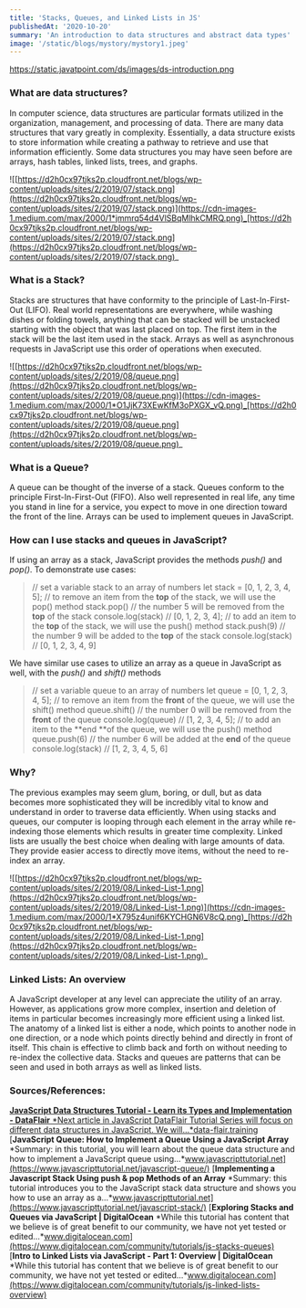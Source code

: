 ```yaml
---
title: 'Stacks, Queues, and Linked Lists in JS'
publishedAt: '2020-10-20'
summary: 'An introduction to data structures and abstract data types'
image: '/static/blogs/mystory/mystory1.jpeg'
---
```


https://static.javatpoint.com/ds/images/ds-introduction.png

### What are data structures?

In computer science, data structures are particular formats utilized in the organization, management, and processing of data. There are many data structures that vary greatly in complexity. Essentially, a data structure exists to store information while creating a pathway to retrieve and use that information efficiently. Some data structures you may have seen before are arrays, hash tables, linked lists, trees, and graphs.

![[https://d2h0cx97tjks2p.cloudfront.net/blogs/wp-content/uploads/sites/2/2019/07/stack.png](https://d2h0cx97tjks2p.cloudfront.net/blogs/wp-content/uploads/sites/2/2019/07/stack.png)](https://cdn-images-1.medium.com/max/2000/1*jmmrq54d4VlSBqMlhkCMRQ.png)_[https://d2h0cx97tjks2p.cloudfront.net/blogs/wp-content/uploads/sites/2/2019/07/stack.png](https://d2h0cx97tjks2p.cloudfront.net/blogs/wp-content/uploads/sites/2/2019/07/stack.png)_

### What is a Stack?

Stacks are structures that have conformity to the principle of Last-In-First-Out (LIFO). Real world representations are everywhere, while washing dishes or folding towels, anything that can be stacked will be unstacked starting with the object that was last placed on top. The first item in the stack will be the last item used in the stack. Arrays as well as asynchronous requests in JavaScript use this order of operations when executed.

![[https://d2h0cx97tjks2p.cloudfront.net/blogs/wp-content/uploads/sites/2/2019/08/queue.png](https://d2h0cx97tjks2p.cloudfront.net/blogs/wp-content/uploads/sites/2/2019/08/queue.png)](https://cdn-images-1.medium.com/max/2000/1*O1JjK73XEwKfM3oPXGX_vQ.png)_[https://d2h0cx97tjks2p.cloudfront.net/blogs/wp-content/uploads/sites/2/2019/08/queue.png](https://d2h0cx97tjks2p.cloudfront.net/blogs/wp-content/uploads/sites/2/2019/08/queue.png)_

### What is a Queue?

A queue can be thought of the inverse of a stack. Queues conform to the principle First-In-First-Out (FIFO). Also well represented in real life, any time you stand in line for a service, you expect to move in one direction toward the front of the line. Arrays can be used to implement queues in JavaScript.

### How can I use stacks and queues in JavaScript?

If using an array as a stack, JavaScript provides the methods _push()_ and _pop()_. To demonstrate use cases:

> // set a variable stack to an array of numbers
> let stack = [0, 1, 2, 3, 4, 5];
> // to remove an item from the **top** of the stack, we will use the pop() method
> stack.pop() // the number 5 will be removed from the **top** of the stack
> console.log(stack) // [0, 1, 2, 3, 4];
> // to add an item to the **top** of the stack, we will use the push() method
> stack.push(9) // the number 9 will be added to the **top** of the stack
> console.log(stack) // [0, 1, 2, 3, 4, 9]

We have similar use cases to utilize an array as a queue in JavaScript as well, with the _push()_ and _shift()_ methods

> // set a variable queue to an array of numbers
> let queue = [0, 1, 2, 3, 4, 5];
> // to remove an item from the **front** of the queue, we will use the shift() method
> queue.shift() // the number 0 will be removed from the **front** of the queue
> console.log(queue) // [1, 2, 3, 4, 5];
> // to add an item to the **end **of the queue, we will use the push() method
> queue.push(6) // the number 6 will be added at the **end** of the queue
> console.log(stack) // [1, 2, 3, 4, 5, 6]

### Why?

The previous examples may seem glum, boring, or dull, but as data becomes more sophisticated they will be incredibly vital to know and understand in order to traverse data efficiently. When using stacks and queues, our computer is looping through each element in the array while re-indexing those elements which results in greater time complexity. Linked lists are usually the best choice when dealing with large amounts of data. They provide easier access to directly move items, without the need to re-index an array.

![[https://d2h0cx97tjks2p.cloudfront.net/blogs/wp-content/uploads/sites/2/2019/08/Linked-List-1.png](https://d2h0cx97tjks2p.cloudfront.net/blogs/wp-content/uploads/sites/2/2019/08/Linked-List-1.png)](https://cdn-images-1.medium.com/max/2000/1*X795z4unif6KYCHGN6V8cQ.png)_[https://d2h0cx97tjks2p.cloudfront.net/blogs/wp-content/uploads/sites/2/2019/08/Linked-List-1.png](https://d2h0cx97tjks2p.cloudfront.net/blogs/wp-content/uploads/sites/2/2019/08/Linked-List-1.png)_

### Linked Lists: An overview

A JavaScript developer at any level can appreciate the utility of an array. However, as applications grow more complex, insertion and deletion of items in particular becomes increasingly more efficient using a linked list. The anatomy of a linked list is either a node, which points to another node in one direction, or a node which points directly behind and directly in front of itself. This chain is effective to climb back and forth on without needing to re-index the collective data. Stacks and queues are patterns that can be seen and used in both arrays as well as linked lists.

### Sources/References:

[**JavaScript Data Structures Tutorial - Learn its Types and Implementation - DataFlair**
*Next article in JavaScript DataFlair Tutorial Series will focus on different data structures in JavaScript. We will…*data-flair.training](https://data-flair.training/blogs/javascript-data-structures/)
[**JavaScript Queue: How to Implement a Queue Using a JavaScript Array**
*Summary: in this tutorial, you will learn about the queue data structure and how to implement a JavaScript queue using…*www.javascripttutorial.net](https://www.javascripttutorial.net/javascript-queue/)
[**Implementing a Javascript Stack Using push & pop Methods of an Array**
*Summary: this tutorial introduces you to the JavaScript stack data structure and shows you how to use an array as a…*www.javascripttutorial.net](https://www.javascripttutorial.net/javascript-stack/)
[**Exploring Stacks and Queues via JavaScript | DigitalOcean**
*While this tutorial has content that we believe is of great benefit to our community, we have not yet tested or edited…*www.digitalocean.com](https://www.digitalocean.com/community/tutorials/js-stacks-queues)
[**Intro to Linked Lists via JavaScript - Part 1: Overview | DigitalOcean**
*While this tutorial has content that we believe is of great benefit to our community, we have not yet tested or edited…*www.digitalocean.com](https://www.digitalocean.com/community/tutorials/js-linked-lists-overview)
